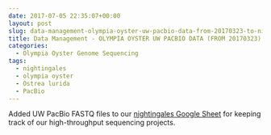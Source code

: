 ```yaml
---
date: 2017-07-05 22:35:07+00:00
layout: post
slug: data-management-olympia-oyster-uw-pacbio-data-from-20170323-to-nightingales
title: Data Management - OLYMPIA OYSTER UW PACBIO DATA (FROM 20170323) TO NIGHTINGALES
categories:
  - Olympia Oyster Genome Sequencing
tags:
  - nightingales
  - olympia oyster
  - Ostrea lurida
  - PacBio
---
```


Added UW PacBio FASTQ files to our [nightingales Google Sheet](https://docs.google.com/spreadsheets/d/1_XqIOPVHSBVGscnjzDSWUeRL7HUHXfaHxVzec-I-8Xk/edit?usp=sharing) for keeping track of our high-throughput sequencing projects.
